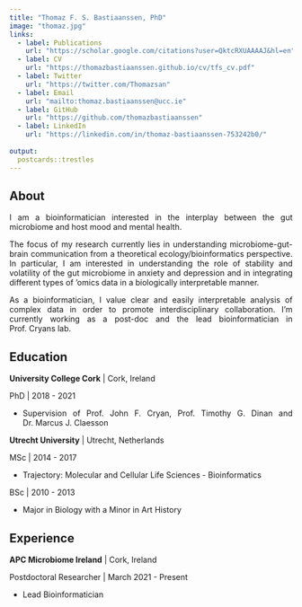 ```yaml
---
title: "Thomaz F. S. Bastiaanssen, PhD"
image: "thomaz.jpg"
links:
  - label: Publications
    url: "https://scholar.google.com/citations?user=QktcRXUAAAAJ&hl=en"
  - label: CV
    url: "https://thomazbastiaanssen.github.io/cv/tfs_cv.pdf"
  - label: Twitter
    url: "https://twitter.com/Thomazsan"
  - label: Email
    url: "mailto:thomaz.bastiaanssen@ucc.ie"
  - label: GitHub
    url: "https://github.com/thomazbastiaanssen"
  - label: LinkedIn
    url: "https://linkedin.com/in/thomaz-bastiaanssen-753242b0/"
    
output:
  postcards::trestles
---
```

<style>
body {text-align: justify}
</style>
 
## About

I am a bioinformatician interested in the interplay between the gut microbiome and host mood and mental health. 

The focus of my research currently lies in understanding microbiome-gut-brain communication from a theoretical ecology/bioinformatics perspective. In particular, I am interested in understanding the role of stability and volatility of the gut microbiome in anxiety and depression and in integrating different types of ‘omics data in a biologically interpretable manner. 

As a bioinformatician, I value clear and easily interpretable analysis of complex data in order to promote interdisciplinary collaboration.
I'm currently working as a post-doc and the lead bioinformatician in Prof. Cryans lab. 

## Education

**University College Cork** | Cork, Ireland

PhD | 2018 - 2021

* Supervision of Prof. John F. Cryan, Prof. Timothy G. Dinan and Dr. Marcus J. Claesson

**Utrecht University** | Utrecht, Netherlands

MSc | 2014 - 2017

* Trajectory: Molecular and Cellular Life Sciences - Bioinformatics

BSc | 2010 - 2013 

* Major in Biology with a Minor in Art History

## Experience

**APC Microbiome Ireland** | Cork, Ireland

Postdoctoral Researcher | March 2021 - Present

* Lead Bioinformatician
